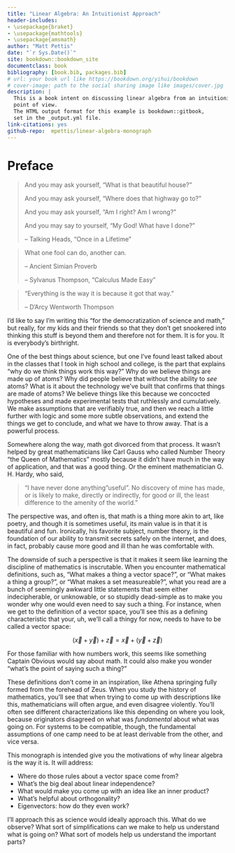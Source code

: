 --- 
title: "Linear Algebra: An Intuitionist Approach"
header-includes:
- \usepackage{braket}
- \usepackage{mathtools}
- \usepackage{amsmath}
author: "Matt Pettis"
date: "`r Sys.Date()`"
site: bookdown::bookdown_site
documentclass: book
bibliography: [book.bib, packages.bib]
# url: your book url like https://bookdown.org/yihui/bookdown
# cover-image: path to the social sharing image like images/cover.jpg
description: |
  This is a book intent on discussing linear algebra from an intuitionist
  point of view.
  The HTML output format for this example is bookdown::gitbook,
  set in the _output.yml file.
link-citations: yes
github-repo:  mpettis/linear-algebra-monograph
---

# Preface

> And you may ask yourself, "What is that beautiful house?"
>
> And you may ask yourself, "Where does that highway go to?"
>
> And you may ask yourself, "Am I right? Am I wrong?"
>
> And you may say to yourself, "My God! What have I done?"
> 
> -- Talking Heads, "Once in a Lifetime"


> What one fool can do, another can.
>
> -- Ancient Simian Proverb
>
> -- Sylvanus Thompson, "Calculus Made Easy"


> "Everything is the way it is because it got that way."
> 
> -- D'Arcy Wentworth Thompson

I'd like to say I'm writing this "for the democratization of science and math," but really, for my kids and their friends so that they don't get snookered into thinking this stuff is beyond them and therefore not for them.  It is for you.  It is everybody's birthright.

One of the best things about science, but one I've found least talked about in the classes that I took in high school and college, is the part that explains "why do we think things work this way?"  Why do we believe things are made up of atoms?  Why did people believe that without the ability to *see* atoms?  What is it about the technology we've built that confirms that things are made of atoms?  We believe things like this because we concocted hypotheses and made experimental tests that ruthlessly and cumulatively.  We make assumptions that are verifiably true, and then we reach a little further with logic and some more subtle observations, and extend the things we get to conclude, and what we have to throw away.  That is a powerful process.

Somewhere along the way, math got divorced from that process.  It wasn't helped by great mathematicians like Carl Gauss who called Number Theory "the Queen of Mathematics" mostly because it didn't have much in the way of application, and that was a good thing.  Or the eminent mathematician G. H. Hardy, who said,

> "I have never done anything "useful". No discovery of mine has made, or is likely to make, directly or indirectly, for good or ill, the least difference to the amenity of the world."

The perspective was, and often is, that math is a thing more akin to art, like poetry, and though it is sometimes useful, its main value is in that it is beautiful and fun.  Ironically, his favorite subject, number theory, is the foundation of our ability to transmit secrets safely on the internet, and does, in fact, probably cause more good and ill than he was comfortable with.

The downside of such a perspective is that it makes it seem like learning the discipline of mathematics is inscrutable.  When you encounter mathematical definitions, such as, "What makes a thing a vector space?", or "What makes a thing a group?", or "What makes a set measureable?", what you read are a bunch of seemingly awkward little statements that seem either indecipherable, or unknowable, or so stupidly dead-simple as to make you wonder why one would even need to say such a thing.  For instance, when we get to the definition of a vector space, you'll see this as a defining characteristic that your, uh, we'll call a thingy for now, needs to have to be called a vector space:

$$ (\vec{x} + \vec{y}) + \vec{z} = \vec{x} + (\vec{y} + \vec{z}) $$

For those familiar with how numbers work, this seems like something Captain Obvious would say about math.  It could also make you wonder "what's the point of saying such a thing?"

These definitions don't come in an inspiration, like Athena springing fully formed from the forehead of Zeus.  When you study the history of mathematics, you'll see that when trying to come up with descriptions like this, mathematicians will often argue, and even disagree violently.  You'll often see different characterizations like this depending on where you look, because originators disagreed on what was *fundamental* about what was going on.  For systems to be compatible, though, the fundamental assumptions of one camp need to be at least derivable from the other, and vice versa.

This monograph is intended give you the motivations of why linear algebra is the way it is.  It will address:

- Where do those rules about a vector space come from?
- What's the big deal about linear independence?
- What would make you come up with an idea like an inner product?
- What's helpful about orthogonality?
- Eigenvectors: how do they even work?

I'll approach this as science would ideally approach this.  What do we observe?  What sort of simplifications can we make to help us understand what is going on?  What sort of models help us understand the important parts?


